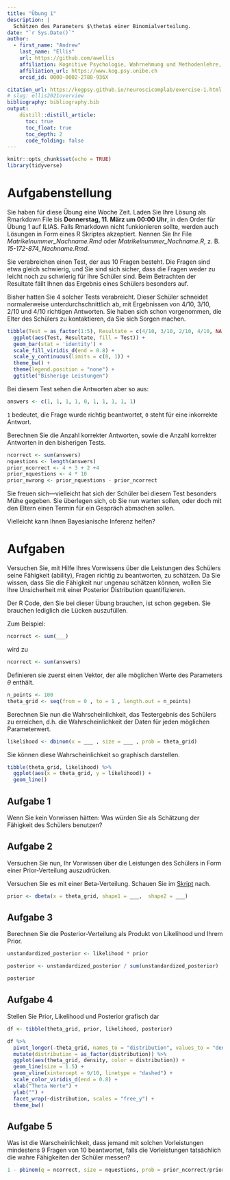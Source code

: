 ```yaml
---
title: "Übung 1"
description: |
  Schätzen des Parameters $\theta$ einer Binomialverteilung.
date: "`r Sys.Date()`"
author:
  - first_name: "Andrew"
    last_name: "Ellis"
    url: https://github.com/awellis
    affiliation: Kognitive Psychologie, Wahrnehmung und Methodenlehre, Universität Bern 
    affiliation_url: https://www.kog.psy.unibe.ch
    orcid_id: 0000-0002-2788-936X

citation_url: https://kogpsy.github.io/neuroscicomplab/exercise-1.html
# slug: ellis2021overview
bibliography: bibliography.bib
output: 
    distill::distill_article:
      toc: true
      toc_float: true
      toc_depth: 2
      code_folding: false
---
```


```r
knitr::opts_chunk$set(echo = TRUE)
library(tidyverse)
```

# Aufgabenstellung

:::exercise
Sie haben für diese Übung eine Woche Zeit. Laden Sie Ihre Lösung als Rmarkdown File bis **Donnerstag, 11. März um 00:00 Uhr**, in den Order für Übung 1 auf ILIAS. Falls Rmarkdown nicht funkionieren sollte, werden auch Lösungen in Form eines R Skriptes akzeptiert. Nennen Sie Ihr File *Matrikelnummer_Nachname.Rmd* oder *Matrikelnummer_Nachname.R*, z. B. *15-172-874_Nachname.Rmd*.
:::

Sie verabreichen einen Test, der aus 10 Fragen besteht. Die Fragen sind etwa gleich schwierig, und Sie sind sich sicher, dass die Fragen weder zu leicht noch zu schwierig für Ihre Schüler sind. Beim Betrachten der Resultate fällt Ihnen das Ergebnis eines Schülers besonders auf.

Bisher hatten Sie 4 solcher Tests verabreicht. Dieser Schüler schneidet normalerweise unterdurchschnittlich ab, mit Ergebnissen  von $4/10$, $3/10$, $2/10$ und $4/10$ richtigen Antworten. Sie haben sich schon vorgenommen, die Elter des Schülers zu kontaktieren, da Sie sich Sorgen machen. 


```r
tibble(Test = as_factor(1:5), Resultate = c(4/10, 3/10, 2/10, 4/10, NA)) %>% 
  ggplot(aes(Test, Resultate, fill = Test)) +
  geom_bar(stat = 'identity') +
  scale_fill_viridis_d(end = 0.8) +
  scale_y_continuous(limits = c(0, 1)) +
  theme_bw() +
  theme(legend.position = "none") +
  ggtitle("Bisherige Leistungen")
```


Bei diesem Test sehen die Antworten aber so aus:


```r
answers <- c(1, 1, 1, 1, 0, 1, 1, 1, 1, 1)
```

<aside>
`1` bedeutet, die Frage wurde richtig beantwortet, `0` steht für eine inkorrekte Antwort.
</aside>

Berechnen Sie die Anzahl korrekter Antworten, sowie die Anzahl korrekter Antworten in den bisherigen Tests.

```r
ncorrect <- sum(answers)
nquestions <- length(answers)
prior_ncorrect <- 4 + 3 + 2 +4
prior_nquestions <- 4 * 10
prior_nwrong <- prior_nquestions - prior_ncorrect
```


Sie freuen sich---vielleicht hat sich der Schüler bei diesem Test besonders Mühe gegeben. Sie überlegen sich, ob Sie nun warten sollen, oder doch mit den Eltern einen Termin für ein Gespräch abmachen sollen.


Vielleicht kann Ihnen Bayesianische Inferenz helfen? 

# Aufgaben

Versuchen Sie, mit Hilfe Ihres Vorwissens über die Leistungen des Schülers seine Fähigkeit (ability), Fragen richtig zu beantworten, zu schätzen. Da Sie wissen, dass Sie die Fähigkeit nur ungenau schätzen können, wollen Sie Ihre Unsicherheit mit einer Posterior Distribution quantifizieren. 

:::puzzle
Der R Code, den Sie bei dieser Übung brauchen, ist schon gegeben. Sie brauchen lediglich die Lücken auszufüllen. 

Zum Beispiel: 

```r
ncorrect <- sum(___)
```

wird zu

```r
ncorrect <- sum(answers)
```

:::



Definieren sie zuerst einen Vektor, der alle möglichen Werte des Parameters $\theta$ enthält.

```r
n_points <- 100
theta_grid <- seq(from = 0 , to = 1 , length.out = n_points)
```

Berechnen Sie nun die Wahrscheinlichkeit, das Testergebnis des Schülers zu erreichen, d.h. die Wahrscheinlichkeit der Daten für jeden möglichen Parameterwert.


```r
likelihood <- dbinom(x = ___ , size = ___ , prob = theta_grid)
```

Sie können diese Wahrscheinlichkeit so graphisch darstellen.

```r
tibble(theta_grid, likelihood) %>% 
  ggplot(aes(x = theta_grid, y = likelihood)) +
  geom_line()
```
## Aufgabe 1

Wenn Sie kein Vorwissen hätten: Was würden Sie als Schätzung der Fähigkeit des Schülers benutzen?





## Aufgabe 2
Versuchen Sie nun, Ihr Vorwissen über die Leistungen des Schülers in Form einer Prior-Verteilung auszudrücken.

<aside>
Versuchen Sie es mit einer Beta-Verteilung. Schauen Sie im [Skript](https://kogpsy.github.io/neuroscicomplab/01-intro-bayesian-stats.html#beta-verteilung) nach.
</aside>


```r
prior <- dbeta(x = theta_grid, shape1 = ___,  shape2 = ___)
```

## Aufgabe 3

Berechnen Sie die Posterior-Verteilung als Produkt von Likelihood und Ihrem Prior.

```r
unstandardized_posterior <- likelihood * prior

posterior <- unstandardized_posterior / sum(unstandardized_posterior)

posterior
```


## Aufgabe 4

Stellen Sie Prior, Likelihood und Posterior grafisch dar

```r
df <- tibble(theta_grid, prior, likelihood, posterior)

df %>%
  pivot_longer(-theta_grid, names_to = "distribution", values_to = "density") %>% 
  mutate(distribution = as_factor(distribution)) %>% 
  ggplot(aes(theta_grid, density, color = distribution)) +
  geom_line(size = 1.5) +
  geom_vline(xintercept = 9/10, linetype = "dashed") +
  scale_color_viridis_d(end = 0.8) +
  xlab("Theta Werte") +
  ylab("") +
  facet_wrap(~distribution, scales = "free_y") +
  theme_bw()
```


## Aufgabe 5

Was ist die Warscheinlichkeit, dass jemand mit solchen Vorleistungen mindestens 9 Fragen von 10 beantwortet, falls die Vorleistungen tatsächlich die wahre Fähigkeiten der Schüler messen?



```r
1 - pbinom(q = ncorrect, size = nquestions, prob = prior_ncorrect/prior_nquestions)
```

